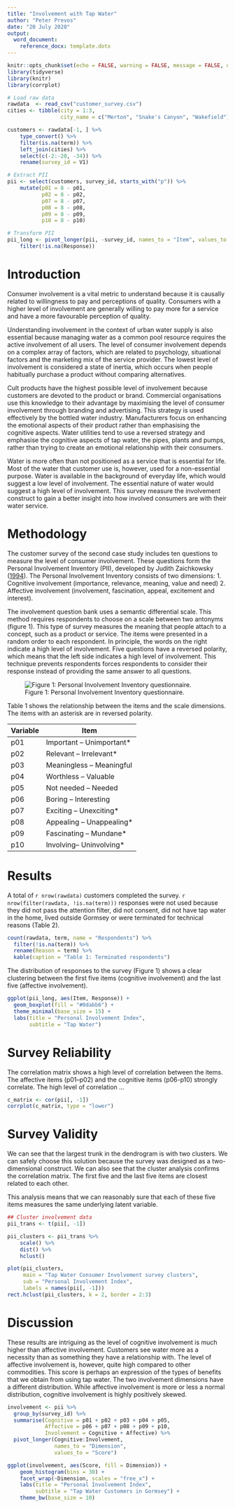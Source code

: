 ```yaml
---
title: "Involvement with Tap Water"
author: "Peter Prevos"
date: "20 July 2020"
output:
  word_document:
    reference_docx: template.dotx
---
```


```r
knitr::opts_chunk$set(echo = FALSE, warning = FALSE, message = FALSE, dpi = 300)
library(tidyverse)
library(knitr)
library(corrplot)

# Load raw data
rawdata  <- read_csv("customer_survey.csv")
cities <- tibble(city = 1:3,
                 city_name = c("Merton", "Snake's Canyon", "Wakefield"))

customers <- rawdata[-1, ] %>%
    type_convert() %>%
    filter(is.na(term)) %>%
    left_join(cities) %>% 
    select(c(-2:-20, -34)) %>%
    rename(survey_id = V1)

# Extract PII
pii <- select(customers, survey_id, starts_with("p")) %>%
    mutate(p01 = 8 - p01,
           p02 = 8 - p02,
           p07 = 8 - p07,
           p08 = 8 - p08,
           p09 = 8 - p09,
           p10 = 8 - p10)

# Transform PII
pii_long <- pivot_longer(pii, -survey_id, names_to = "Item", values_to = "Response") %>%
    filter(!is.na(Response))
```

# Introduction
Consumer involvement is a vital metric to understand because it is causally related to willingness to pay and perceptions of quality. Consumers with a higher level of involvement are generally willing to pay more for a service and have a more favourable perception of quality.

Understanding involvement in the context of urban water supply is also essential because managing water as a common pool resource requires the active involvement of all users. The level of consumer involvement depends on a complex array of factors, which are related to psychology, situational factors and the marketing mix of the service provider. The lowest level of involvement is considered a state of inertia, which occurs when people habitually purchase a product without comparing alternatives.

Cult products have the highest possible level of involvement because customers are devoted to the product or brand. Commercial organisations use this knowledge to their advantage by maximising the level of consumer involvement through branding and advertising. This strategy is used effectively by the bottled water industry. Manufacturers focus on enhancing the emotional aspects of their product rather than emphasising the cognitive aspects. Water utilities tend to use a reversed strategy and emphasise the cognitive aspects of tap water, the pipes, plants and pumps, rather than trying to create an emotional relationship with their consumers.

Water is more often than not positioned as a service that is essential for life. Most of the water that customer use is, however, used for a non-essential purpose. Water is available in the background of everyday life, which would suggest a low level of involvement. The essential nature of water would suggest a high level of involvement. This survey measure the involvement construct to gain a better insight into how involved consumers are with their water service.

# Methodology
The customer survey of the second case study includes ten questions to measure the level of consumer involvement. These questions form the Personal Involvement Inventory (PII), developed by Judith Zaichkowsky ([1994](https://www.sfu.ca/~zaichkow/JA%252094.pdf)). The Personal Involvement Inventory consists of two dimensions: 
1. Cognitive involvement (importance, relevance, meaning, value and need) 
2. Affective involvement (involvement, fascination, appeal, excitement and interest).

The involvement question bank uses a semantic differential scale. This method requires respondents to choose on a scale between two antonyms (figure 1). This type of survey measures the meaning that people attach to a concept, such as a product or service. The items were presented in a random order to each respondent. In principle, the words on the right indicate a high level of involvement. Five questions have a reversed polarity, which means that the left side indicates a high level of involvement. This technique prevents respondents forces respondents to consider their response instead of providing the same answer to all questions.

![Figure 1: Personal Involvement Inventory questionnaire.](../manuscript/resources/09_customers/semantic-differential.png)

Table 1 shows the relationship between the items and the scale dimensions. The items with an asterisk are in reversed polarity.

| Variable | Item                     |
|----------|--------------------------|
| p01      | Important – Unimportant* |
| p02      | Relevant – Irrelevant*   |
| p03      | Meaningless – Meaningful |
| p04      | Worthless – Valuable     |
| p05      | Not needed – Needed      |
| p06      | Boring – Interesting     |
| p07      | Exciting – Unexciting*   |
| p08      | Appealing – Unappealing* |
| p09      | Fascinating – Mundane*   |
| p10      | Involving–  Uninvolving* |

# Results
A total of `r nrow(rawdata)` customers completed the survey. `r nrow(filter(rawdata, !is.na(term)))` responses were not used because they did not pass the attention filter, did not consent, did not have tap water in the home, lived outside Gormsey or were terminated for technical reasons (Table 2).

```r
count(rawdata, term, name = "Respondents") %>%
  filter(!is.na(term)) %>%
  rename(Reason = term) %>%
  kable(caption = "Table 1: Terminated respondents")
```

The distribution of responses to the survey (Figure 1) shows a clear clustering between the first five items (cognitive involvement) and the last five (affective involvement).

```r
ggplot(pii_long, aes(Item, Response)) + 
  geom_boxplot(fill = "#0dabb6") + 
  theme_minimal(base_size = 15) + 
  labs(title = "Personal Involvement Index",
       subtitle = "Tap Water")
```

# Survey Reliability
The correlation matrix shows a high level of correlation between the items. The affective items (p01--p02) and the cognitive items (p06-p10) strongly correlate. The high level of correlation ...

```r
c_matrix <- cor(pii[, -1])
corrplot(c_matrix, type = "lower")
```

# Survey Validity
We can see that the largest trunk in the dendrogram is with two clusters. We can safely choose this solution because the survey was designed as a two-dimensional construct. We can also see that the cluster analysis confirms the correlation matrix. The first five and the last five items are closest related to each other. 

This analysis means that we can reasonably sure that each of these five items measures the same underlying latent variable.

```r
## Cluster involvement data
pii_trans <- t(pii[, -1])

pii_clusters <- pii_trans %>%
    scale() %>%
    dist() %>%
    hclust()

plot(pii_clusters,
     main = "Tap Water Consumer Involvement survey clusters",
     sub = "Personal Involvement Index",
     labels = names(pii[, -1]))
rect.hclust(pii_clusters, k = 2, border = 2:3)
```


# Discussion
These results are intriguing as the level of cognitive involvement is much higher than affective involvement. Customers see water more as a necessity than as something they have a relationship with. The level of affective involvement is, however, quite high compared to other commodities. This score is perhaps an expression of the types of benefits that we obtain from using tap water. The two involvement dimensions have a different distribution. While affective involvement is more or less a normal distribution, cognitive involvement is highly positively skewed.

```r
involvement <- pii %>%
  group_by(survey_id) %>%
  summarise(Cognitive = p01 + p02 + p03 + p04 + p05,
            Affective = p06 + p07 + p08 + p09 + p10,
            Involvement = Cognitive + Affective) %>%
  pivot_longer(Cognitive:Involvement, 
               names_to = "Dimension",
               values_to = "Score")

ggplot(involvement, aes(Score, fill = Dimension)) + 
    geom_histogram(bins = 30) + 
    facet_wrap(~Dimension, scales = "free_x") + 
    labs(title = "Personal Involvement Index",
         subtitle = "Tap Water Customers in Gormsey") + 
    theme_bw(base_size = 10)
```


